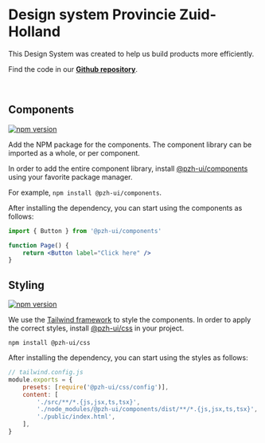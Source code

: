 
<Meta title="Introduction" />

# Design system Provincie Zuid-Holland

This Design System was created to help us build products more efficiently.

Find the code in our [**Github repository**](https://github.com/Provincie-Zuid-Holland/pzh-ui).

<br />

## Components

[![npm version](https://badge.fury.io/js/@pzh-ui%2Fcomponents.svg)](https://npmjs.com/package/@pzh-ui/components)

Add the NPM package for the components. The component library can be imported as a whole, or per component.

In order to add the entire component library, install [@pzh-ui/components](https://www.npmjs.com/package/@pzh-ui/components) using your favorite package manager.

For example, `npm install @pzh-ui/components`.

After installing the dependency, you can start using the components as follows:

```jsx
import { Button } from '@pzh-ui/components'

function Page() {
    return <Button label="Click here" />
}
```

## Styling

[![npm version](https://badge.fury.io/js/@pzh-ui%2Fcss.svg)](https://npmjs.com/package/@pzh-ui/css)

We use the [Tailwind framework](https://tailwindcss.com/) to style the components. In order to apply the correct styles, install [@pzh-ui/css](https://www.npmjs.com/package/@pzh-ui/css) in your project.

`npm install @pzh-ui/css`

After installing the dependency, you can start using the styles as follows:

```jsx
// tailwind.config.js
module.exports = {
    presets: [require('@pzh-ui/css/config')],
    content: [
        './src/**/*.{js,jsx,ts,tsx}',
        './node_modules/@pzh-ui/components/dist/**/*.{js,jsx,ts,tsx}',
        './public/index.html',
    ],
}
```
